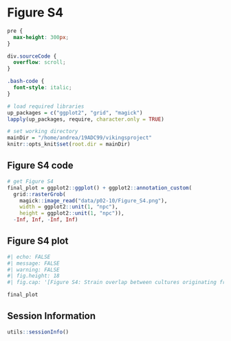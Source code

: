 # Figure S4

```css

pre {
  max-height: 300px;
}

div.sourceCode {
  overflow: scroll;
}

.bash-code {
  font-style: italic;
}


```


```r
# load required libraries
up_packages = c("ggplot2", "grid", "magick")
lapply(up_packages, require, character.only = TRUE)

# set working directory
mainDir = "/home/andrea/19ADC99/vikingsproject"
knitr::opts_knit$set(root.dir = mainDir)

```


## Figure S4 code

```r

# get Figure S4
final_plot = ggplot2::ggplot() + ggplot2::annotation_custom(
  grid::rasterGrob(
    magick::image_read("data/p02-10/Figure_S4.png"),
    width = ggplot2::unit(1, "npc"),
    height = ggplot2::unit(1, "npc")),
  -Inf, Inf, -Inf, Inf)

```


## Figure S4 plot

```r
#| echo: FALSE
#| message: FALSE
#| warning: FALSE
#| fig.height: 18
#| fig.cap: '[Figure S4: Strain overlap between cultures originating from the same farmhouse, but isolated at different times.]{style="color: steelblue;"}'

final_plot

```


## Session Information

:::{.callout-note collapse=true}

```r
utils::sessionInfo()
```

:::